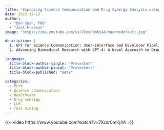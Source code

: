 ```yaml
---
title: 'Exploring Science Communication and Drug Synergy Analysis using GPT'
date: 2023-12-12
author: 
  - "Ben Rush, PhD"
  - "Jack Freeman"
image: "https://img.youtube.com/vi/7Xcsr0mKj4A/maxresdefault.jpg"

description: |
  1. GPT for Science Communication: User-Interface and Developer Pipeline Approaches<br>
  2. Advancing Biomedical Research with GPT-4: A Novel Approach to Drug Synergy Analysis using Text Mining and Classification
  
language: 
  title-block-author-single: "Presenter"
  title-block-author-plural: "Presenters"
  title-block-published: "Date"
  
categories:
  - ML+X
  - Science communication
  - Healthcare
  - Drug synergy
  - LLM
  - Text mining
---
```


{{< video https://www.youtube.com/watch?v=7Xcsr0mKj4A >}}
